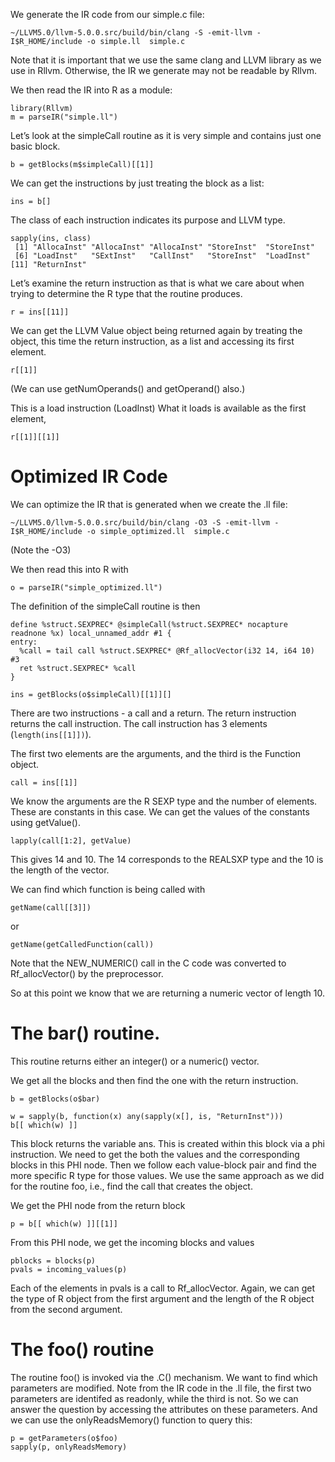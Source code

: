 We generate the IR code from our simple.c file:
```
~/LLVM5.0/llvm-5.0.0.src/build/bin/clang -S -emit-llvm -I$R_HOME/include -o simple.ll  simple.c
```
Note that it is important that we use the same clang and LLVM library as we use in Rllvm.
Otherwise, the IR we generate may not be readable by Rllvm.


We then read the IR into R as a module:
```
library(Rllvm)
m = parseIR("simple.ll")
```

Let's look at the simpleCall routine as it is very simple and contains just one basic block.
```
b = getBlocks(m$simpleCall)[[1]]
```

We can get the instructions by just treating the block as a list:
```
ins = b[]
```

The class of each instruction indicates its purpose and LLVM type.
```
sapply(ins, class)
 [1] "AllocaInst" "AllocaInst" "AllocaInst" "StoreInst"  "StoreInst" 
 [6] "LoadInst"   "SExtInst"   "CallInst"   "StoreInst"  "LoadInst"  
[11] "ReturnInst"
```

Let's examine the return instruction as that is what we care about when
trying to determine the R type that the routine produces.
```
r = ins[[11]]
```
We can get the LLVM Value object being returned again by treating the object, this time the return instruction, as a list
and accessing its first element.
```
r[[1]]
```
(We can use getNumOperands() and getOperand() also.)

This is a load instruction (LoadInst)
What it loads is available as the first element,
```
r[[1]][[1]]
```



# Optimized IR Code

We can optimize the IR that is generated when we create the .ll file:
```
~/LLVM5.0/llvm-5.0.0.src/build/bin/clang -O3 -S -emit-llvm -I$R_HOME/include -o simple_optimized.ll  simple.c
```
(Note the -O3)


We then read this into R with
```
o = parseIR("simple_optimized.ll")
```

The definition of the simpleCall routine is then
```
define %struct.SEXPREC* @simpleCall(%struct.SEXPREC* nocapture readnone %x) local_unnamed_addr #1 {
entry:
  %call = tail call %struct.SEXPREC* @Rf_allocVector(i32 14, i64 10) #3
  ret %struct.SEXPREC* %call
}
```

```
ins = getBlocks(o$simpleCall)[[1]][]
```

There are two instructions - a call and a return.
The return instruction returns the call instruction.
The call instruction has 3 elements (`length(ins[[1]])`).

The first two elements are the arguments, and the third is the Function object.
```
call = ins[[1]]
```
We know the arguments are the R SEXP type and the number of elements.
These are constants in this case.
We can get the values of the constants using getValue().
```
lapply(call[1:2], getValue)
```
This gives 14 and 10. The 14 corresponds to the REALSXP type
and the 10 is the length of the vector.

We can find which function is being called with
```
getName(call[[3]])
```
or
```
getName(getCalledFunction(call))
```

Note that the NEW_NUMERIC() call in the C code was converted to Rf_allocVector() by
the preprocessor.

So at this point we know that we are returning a numeric vector of length 10.



# The bar() routine.

This routine returns either an integer() or a numeric() vector.

We get all the blocks and then find the one with the return instruction. 
```
b = getBlocks(o$bar)
```

```
w = sapply(b, function(x) any(sapply(x[], is, "ReturnInst")))
b[[ which(w) ]]
```

This block returns the variable ans.  This is created within this block
via a phi instruction. 
We need to get the both the values and the corresponding blocks in this PHI node.
Then we follow each value-block pair and find the more specific R type for those values.
We use the same approach as we did for the routine foo, i.e., find the call that creates the object.


We get the PHI node from the return block
```
p = b[[ which(w) ]][[1]]
```

From this PHI node, we get the incoming blocks and values
```
pblocks = blocks(p)
pvals = incoming_values(p)
```
Each of the elements in pvals is a call to Rf_allocVector.
Again, we can get the type of R object  from the first argument
and the length of the R object from the second argument.

# The foo() routine

The routine foo() is invoked via the .C() mechanism.
We want to find which parameters are modified.
Note from the IR code in the .ll file, the first two parameters
are identifed as readonly, while the third is not.
So we can answer the question by accessing the attributes on these parameters.
And we can use the onlyReadsMemory() function to query this:
```
p = getParameters(o$foo)
sapply(p, onlyReadsMemory)
```

